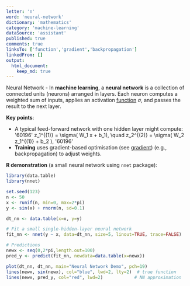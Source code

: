 ```yaml
---
letter: 'n'
word: 'neural-network'
dictionary: 'mathematics'
category: 'machine-learning'
dataSource: 'assistant'
published: true
comments: true
linksTo: ['function','gradient','backpropagation']
linkedFrom: []
output:
  html_document:
    keep_md: true
---
```




<a id="neural-network">Neural Network</a> - In **machine learning**, a **neural network** is a collection of connected units (neurons) arranged in layers. Each neuron computes a weighted sum of inputs, applies an activation [function](#function) $\sigma$, and passes the result to the next layer.

**Key points**:
- A typical feed-forward network with one hidden layer might compute:
  '60196'
  z_1^{(1)} = \sigma( W_1 x + b_1), \quad z_2^{(2)} = \sigma( W_2 z_1^{(1)} + b_2 ), 
  '60196'
- **Training** uses gradient-based optimisation (see [gradient](#gradient)) (e.g., backpropagation) to adjust weights.

**R demonstration** (a small neural network using `nnet` package):


``` r
library(data.table)
library(nnet)

set.seed(123)
n <- 50
x <- runif(n, min=0, max=2*pi)
y <- sin(x) + rnorm(n, sd=0.1)

dt_nn <- data.table(x=x, y=y)

# Fit a small single-hidden-layer neural network
fit_nn <- nnet(y ~ x, data=dt_nn, size=5, linout=TRUE, trace=FALSE)

# Predictions
newx <- seq(0,2*pi,length.out=100)
pred_y <- predict(fit_nn, newdata=data.table(x=newx))

plot(dt_nn, dt_nn, main="Neural Network Demo", pch=19)
lines(newx, sin(newx), col="blue", lwd=2, lty=2)  # true function
lines(newx, pred_y, col="red", lwd=2)            # NN approximation
```

<Figure src="/dictionaries/mathematics/mathematics_machine-learning_n_neural-network_files/unnamed-chunk-1-1.png">
	
</Figure>
